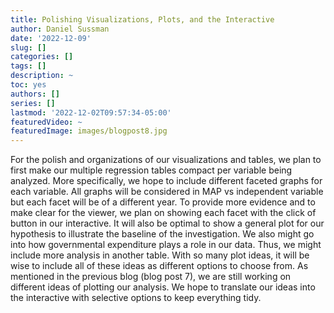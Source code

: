 ```yaml
---
title: Polishing Visualizations, Plots, and the Interactive
author: Daniel Sussman
date: '2022-12-09'
slug: []
categories: []
tags: []
description: ~
toc: yes
authors: []
series: []
lastmod: '2022-12-02T09:57:34-05:00'
featuredVideo: ~
featuredImage: images/blogpost8.jpg
---
```


For the polish and organizations of our visualizations and tables, we plan to first make our multiple regression tables compact per variable being analyzed. More specifically, we hope to include different faceted graphs for each variable. \n
All graphs will be considered in MAP vs independent variable but each facet will be of a different year. \n
To provide more evidence and to make clear for the viewer, we plan on showing each facet with the click of button in our interactive. It will also be optimal to show a general plot for our hypothesis to illustrate the baseline of the investigation.\n
We also might go into how governmental expenditure plays a role in our data. Thus, we might include more analysis in another table. With so many plot ideas, it will be wise to include all of these ideas as different options to choose from. \n
As mentioned in the previous blog (blog post 7), we are still working on different ideas of plotting our analysis. We hope to translate our ideas into the interactive with selective options to keep everything tidy.

